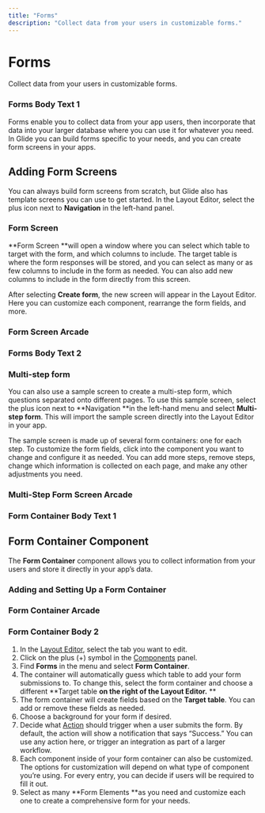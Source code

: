 ```yaml
---
title: "Forms"
description: "Collect data from your users in customizable forms."
---
```


# Forms

Collect data from your users in customizable forms.

### Forms Body Text 1

Forms enable you to collect data from your app users, then incorporate that data into your larger database where you can use it for whatever you need. In Glide you can build forms specific to your needs, and you can create form screens in your apps. 

## Adding Form Screens

You can always build form screens from scratch, but Glide also has template screens you can use to get started. In the Layout Editor, select the plus icon next to **Navigation** in the left-hand panel. 

### Form Screen

**Form Screen **will open a window where you can select which table to target with the form, and which columns to include. The target table is where the form responses will be stored, and you can select as many or as few columns to include in the form as needed. You can also add new columns to include in the form directly from this screen.

After selecting **Create form**, the new screen will appear in the Layout Editor. Here you can customize each component, rearrange the form fields, and more. 



### Form Screen Arcade

### Forms Body Text 2

### Multi-step form

You can also use a sample screen to create a multi-step form, which questions separated onto different pages. To use this sample screen, select the plus icon next to **Navigation **in the left-hand menu and select **Multi-step form**. This will import the sample screen directly into the Layout Editor in your app. 

The sample screen is made up of several form containers: one for each step. To customize the form fields, click into the component you want to change and configure it as needed. You can add more steps, remove steps, change which information is collected on each page, and make any other adjustments you need. 



### Multi-Step Form Screen Arcade

### Form Container Body Text 1

## Form Container Component

The **Form Container** component allows you to collect information from your users and store it directly in your app’s data. 

### Adding and Setting Up a Form Container



### Form Container Arcade

### Form Container Body 2

1. In the [Layout Editor](/intro-to-layout), select the tab you want to edit.
2. Click on the plus (+) symbol in the [Components](/components) panel.
3. Find **Forms** in the menu and select **Form Container**.
4. The container will automatically guess which table to add your form submissions to. To change this, select the form container and choose a different **Target table **on the right of the Layout Editor.** **
5. The form container will create fields based on the **Target table**. You can add or remove these fields as needed. 
6. Choose a background for your form if desired.
7. Decide what [Action](/getting-started/introduction-to-actions) should trigger when a user submits the form. By default, the action will show a notification that says “Success.” You can use any action here, or trigger an integration as part of a larger workflow. 
8. Each component inside of your form container can also be customized. The options for customization will depend on what type of component you’re using. For every entry, you can decide if users will be required to fill it out. 
9. Select as many **Form Elements **as you need and customize each one to create a comprehensive form for your needs. 



